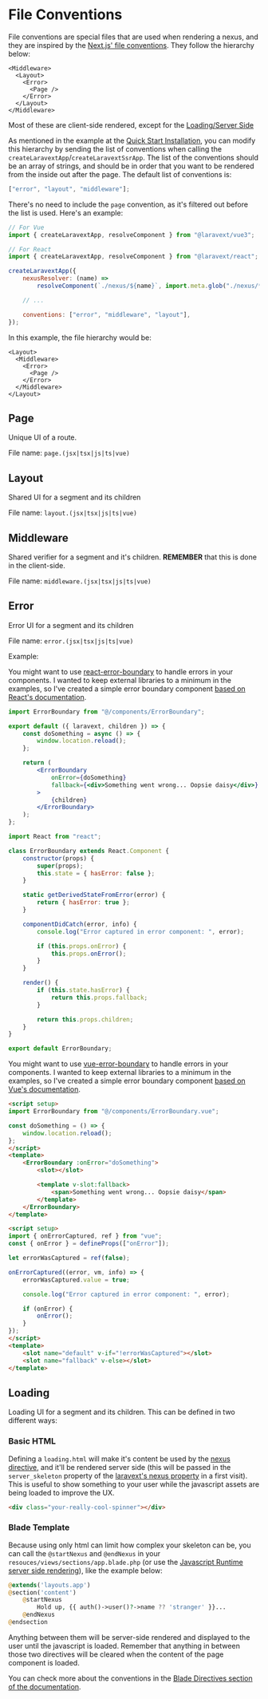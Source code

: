 
# File Conventions

File conventions are special files that are used when rendering a nexus, and they are inspired by the [Next.js' file conventions](https://nextjs.org/docs/app/building-your-application/routing#file-conventions). They follow the hierarchy below:

```
<Middleware>
  <Layout>
    <Error>
      <Page />
    </Error>
  </Layout>
</Middleware>
```

Most of these are client-side rendered, except for the [Loading/Server Side](/docs/concepts/file-conventions#loading)

As mentioned in the example at the [Quick Start Installation](/docs/quickstart), you can modify this hierarchy by sending the list of conventions when calling the `createLaravextApp`/`createLaravextSsrApp`. The list of the conventions should be an array of strings, and should be in order that you want to be rendered from the inside out after the page. The default list of conventions is:

```javascript
["error", "layout", "middleware"];
```

There's no need to include the `page` convention, as it's filtered out before the list is used. Here's an example:

```javascript
// For Vue
import { createLaravextApp, resolveComponent } from "@laravext/vue3";

// For React
import { createLaravextApp, resolveComponent } from "@laravext/react";

createLaravextApp({
    nexusResolver: (name) =>
        resolveComponent(`./nexus/${name}`, import.meta.glob("./nexus/**/*")),

    // ...

    conventions: ["error", "middleware", "layout"],
});
```

In this example, the file hierarchy would be:

```
<Layout>
  <Middleware>
    <Error>
      <Page />
    </Error>
  </Middleware>
</Layout>
```

## Page

Unique UI of a route.

File name: `page.(jsx|tsx|js|ts|vue)`

## Layout

Shared UI for a segment and its children

File name: `layout.(jsx|tsx|js|ts|vue)`

## Middleware

Shared verifier for a segment and it's children. **REMEMBER** that this is done in the client-side.

File name: `middleware.(jsx|tsx|js|ts|vue)`

## Error

Error UI for a segment and its children

File name: `error.(jsx|tsx|js|ts|vue)`

Example:

<Tabs>

<TabItem value="React" label="React">

You might want to use [react-error-boundary](https://www.npmjs.com/package/react-error-boundary) to handle errors in your components. I wanted to keep external libraries to a minimum in the examples, so I've created a simple error boundary component [based on React's documentation](https://react.dev/reference/react/Component#catching-rendering-errors-with-an-error-boundary).

<Tabs>

<TabItem value="error.jsx" label="error.jsx">

```jsx
import ErrorBoundary from "@/components/ErrorBoundary";

export default ({ laravext, children }) => {
    const doSomething = async () => {
        window.location.reload();
    };

    return (
        <ErrorBoundary
            onError={doSomething}
            fallback={<div>Something went wrong... Oopsie daisy</div>}
        >
            {children}
        </ErrorBoundary>
    );
};
```

</TabItem>
<TabItem value="ErrorBoundary.jsx" label="ErrorBoundary.jsx">

```jsx
import React from "react";

class ErrorBoundary extends React.Component {
    constructor(props) {
        super(props);
        this.state = { hasError: false };
    }

    static getDerivedStateFromError(error) {
        return { hasError: true };
    }

    componentDidCatch(error, info) {
        console.log("Error captured in error component: ", error);

        if (this.props.onError) {
            this.props.onError();
        }
    }

    render() {
        if (this.state.hasError) {
            return this.props.fallback;
        }

        return this.props.children;
    }
}

export default ErrorBoundary;
```

  </TabItem>
  </Tabs>

  </TabItem>
  <TabItem value="Vue" label="Vue">

You might want to use [vue-error-boundary](https://www.npmjs.com/package/vue-error-boundary) to handle errors in your components. I wanted to keep external libraries to a minimum in the examples, so I've created a simple error boundary component [based on Vue's documentation](https://vuejs.org/error-reference/).

<Tabs>

<TabItem value="error.vue" label="error.vue">

```html
<script setup>
import ErrorBoundary from "@/components/ErrorBoundary.vue";

const doSomething = () => {
    window.location.reload();
};
</script>
<template>
    <ErrorBoundary :onError="doSomething">
        <slot></slot>

        <template v-slot:fallback>
            <span>Something went wrong... Oopsie daisy</span>
        </template>
    </ErrorBoundary>
</template>
```

</TabItem>

<TabItem value="ErrorBoundary.vue" label="ErrorBoundary.vue">

```html
<script setup>
import { onErrorCaptured, ref } from "vue";
const { onError } = defineProps(["onError"]);

let errorWasCaptured = ref(false);

onErrorCaptured((error, vm, info) => {
    errorWasCaptured.value = true;

    console.log("Error captured in error component: ", error);

    if (onError) {
        onError();
    }
});
</script>
<template>
    <slot name="default" v-if="!errorWasCaptured"></slot>
    <slot name="fallback" v-else></slot>
</template>
```

  </TabItem>
</Tabs>

  </TabItem>
</Tabs>

## Loading

Loading UI for a segment and its children. This can be defined in two different ways:

### Basic HTML

Defining a `loading.html` will make it's content be used by the [nexus directive](/docs/tools/blade-directives?id=nexus), and it'll be rendered server side (this will be passed in the `server_skeleton` property of the [laravext's nexus property](/docs/concepts/laravext-prop) in a first visit). This is useful to show something to your user while the javascript assets are being loaded to improve the UX.

```html
<div class="your-really-cool-spinner"></div>
```

### Blade Template

Because using only html can limit how complex your skeleton can be, you can call the `@startNexus` and `@endNexus` in your `resouces/views/sections/app.blade.php` (or use the [Javascript Runtime server side rendering](/docs/server-side-rendering#javascript-runtime)), like the example below:

```php
@extends('layouts.app')
@section('content')
    @startNexus
        Hold up, {{ auth()->user()?->name ?? 'stranger' }}...
    @endNexus
@endsection
```

Anything between them will be server-side rendered and displayed to the user until the javascript is loaded. Remember that anything in between those two directives will be cleared when the content of the page component is loaded.

You can check more about the conventions in the [Blade Directives section of the documentation](/docs/tools/blade-directives).
